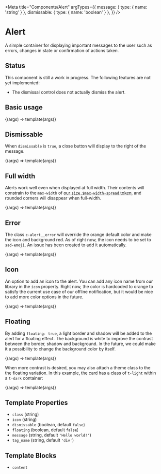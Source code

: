 
<Meta
  title="Components/Alert"
  argTypes={{
    message: { type: { name: 'string' } },
    dismissable: { type: { name: 'boolean' } },
  }}
/>

# Alert

A simple container for displaying important messages to the user such as errors, changes in state or confirmation of actions taken.

## Status

This component is still a work in progress. The following features are not yet implemented:

- The dismissal control does not actually dismiss the alert.

## Basic usage

<Canvas>
  <Story
    name="Basic"
    args={{ message: 'Your comment is awaiting moderation.' }}
  >
    {(args) => template(args)}
  </Story>
</Canvas>

## Dismissable

When `dismissable` is `true`, a close button will display to the right of the message.

<Canvas>
  <Story
    name="Dismissable"
    args={{
      message: 'Your action was completed successfully! 🎉',
      dismissable: true,
    }}
  >
    {(args) => template(args)}
  </Story>
</Canvas>

## Full width

Alerts work well even when displayed at full width. Their contents will constrain to the `max-width` of [our `size.$max-width-spread` token](/docs/design-tokens-layout--page), and rounded corners will disappear when full-width.

<Canvas>
  <Story
    name="Full width"
    parameters={{
      layout: 'fullscreen',
    }}
    args={{
      message: 'You appear to be offline. 🤔',
      dismissable: true,
    }}
  >
    {(args) => template(args)}
  </Story>
</Canvas>

<!-- TODO: Right now the icon needs to be set to the sad emoji.
// As of right now, I don't know how to automatically add the icon on it's own.
// That is a created issue but not a launch blocker.
 -->

## Error

The class `c-alert__error` will override the orange default color and make the icon and background red. As of right now, the icon needs to be set to `sad-emoji`. An issue has been created to add it automatically.

<Canvas>
  <Story
    name="Error"
    args={{
      message: 'Oops! Something went wrong',
      dismissable: true,
      class: 'c-alert__error',
      icon: 'sad-emoji',
    }}
  >
    {(args) => template(args)}
  </Story>
</Canvas>

## Icon

An option to add an icon to the alert. You can add any icon name from our library in the `icon` property. Right now, the color is hardcoded to orange to satisfy the current use case of our offline notification, but it would be nice to add more color options in the future.

<Canvas>
  <Story
    name="Icon"
    args={{
      message: 'Your action was completed successfully! 🎉',
      icon: 'check',
    }}
  >
    {(args) => template(args)}
  </Story>
</Canvas>

## Floating

By adding `floating: true`, a light border and shadow will be added to the alert for a floating effect. The background is white to improve the contrast between the border, shadow and background. In the future, we could make it a possibility to change the background color by itself.

<Canvas>
  <Story
    name="Floating"
    args={{
      message: 'You appear to be offline. 🤔',
      dismissable: true,
      floating: true,
      icon: 'bell',
    }}
  >
    {(args) => template(args)}
  </Story>
</Canvas>

When more contrast is desired, you may also attach a theme class to the the floating variation. In this example, the card has a class of `t-light` within a `t-dark` container:

<Canvas>
  <Story
    name="Themed Floating"
    parameters={{
      theme: 't-dark',
    }}
    args={{
      message: 'You appear to be offline. 🤔',
      dismissable: true,
      floating: true,
      icon: 'bell',
      class: 't-light',
    }}
  >
    {(args) => template(args)}
  </Story>
</Canvas>

## Template Properties

- `class` (string)
- `icon` (string)
- `dismissable` (boolean, default `false`)
- `floating` (boolean, default `false`)
- `message` (string, default `'Hello world!'`)
- `tag_name` (string, default `'div'`)

## Template Blocks

- `content`
